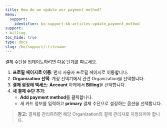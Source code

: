 ```yaml
---
title: How do we update our payment method?
menu:
  support:
    identifier: ko-support-kb-articles-update_payment_method
support:
- billing
toc_hide: true
type: docs
slug: /ko/support/:filename
---
```


결제 수단을 업데이트하려면 다음 단계를 따르세요.

1. **프로필 페이지로 이동**: 먼저 사용자 프로필 페이지로 이동합니다.
2. **Organization 선택**: 계정 선택기에서 관련 Organization을 선택합니다.
3. **결제 설정에 엑세스**: **Account** 아래에서 **Billing**을 선택합니다.
4. **새 결제 수단 추가**:
   - **Add payment method**를 클릭합니다.
   - 새 카드 정보를 입력하고 **primary** 결제 수단으로 설정하는 옵션을 선택합니다.

> **참고:** 결제를 관리하려면 해당 Organization의 결제 관리자로 지정되어야 합니다.
